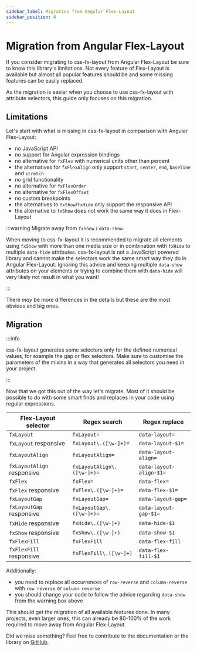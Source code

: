 ```yaml
---
sidebar_label: Migration from Angular Flex-Layout
sidebar_position: 6
---
```


# Migration from Angular Flex-Layout

If you consider migrating to css-fx-layout from Angular Flex-Layout be sure to know this library's limitations.
Not every feature of Flex-Layout is available but almost all popular features should be and some missing features can be
easily replaced.

As the migration is easier when you choose to use css-fx-layout with attribute selectors, this guide only focuses on this migration.

## Limitations

Let's start with what is missing in css-fx-layout in comparison with Angular Flex-Layout:

* no JavaScript API
* no support for Angular expression bindings
* no alternative for `fxFlex` with numerical units other than percent
* the alternatives for `fxFlexAlign` only support `start`, `center`, `end`, `baseline` and `stretch`
* no grid functionality
* no alternative for `fxFlexOrder`
* no alternative for `fxFlexOffset`
* no custom breakpoints
* the alternatives to `fxShow`/`fxHide` only support the responsive API
* the alternative to `fxShow` does not work the same way it does in Flex-Layout

:::warning Migrate away from `fxShow` / `data-show`

When moving to css-fx-layout it is recommended to migrate all elements using `fxShow` with more than one media size or in combination with `fxHide` to multiple `data-hide` attributes.
css-fx-layout is not a JavaScript powered library and cannot make the selectors work the same smart way they do in Angular Flex-Layout. Ignoring this advice and
keeping multiple `data-show` attributes on your elements or trying to combine them with `data-hide` will very likely not result in what you want!

:::

There *may* be more differences in the details but these are the most obvious and big ones.

## Migration

:::info

css-fx-layout generates some selectors only for the defined numerical values, for example the gap or flex selectors.
Make sure to customise the parameters of the mixins in a way that generates all selectors you need in your project.

:::

Now that we got this out of the way let's migrate. Most of it should be possible to do with some smart
finds and replaces in your code using regular expressions.

| Flex-Layout selector       | Regex search               | Regex replace           |
|----------------------------|----------------------------|-------------------------|
| `fxLayout`                 | `fxLayout=`                | `data-layout=`          |
| `fxLayout` responsive      | `fxLayout\.([\w-]+)=`      | `data-layout-$1=`       |
| `fxLayoutAlign`            | `fxLayoutAlign=`           | `data-layout-align=`    |
| `fxLayoutAlign` responsive | `fxLayoutAlign\.([\w-]+)=` | `data-layout-align-$1=` |
| `fxFlex`                   | `fxFlex=`                  | `data-flex=`            |
| `fxFlex` responsive        | `fxFlex\.([\w-]+)=`        | `data-flex-$1=`         |
| `fxLayoutGap`              | `fxLayoutGap=`             | `data-layout-gap=`      |
| `fxLayoutGap` responsive   | `fxLayoutGap\.([\w-]+)=`   | `data-layout-gap-$1=`   |
| `fxHide` responsive        | `fxHide\.([\w-]+)`         | `data-hide-$1`          |
| `fxShow` responsive        | `fxShow\.([\w-]+)`         | `data-show-$1`          |
| `fxFlexFill`               | `fxFlexFill`               | `data-flex-fill`        |
| `fxFlexFill` responsive    | `fxFlexFill\.([\w-]+)`     | `data-flex-fill-$1`     |

Additionally:
* you need to replace all occurrences of `row-reverse` and `column-reverse` with `row reverse` or `column reverse`
* you should change your code to follow the advice regarding `data-show` from the warning box above

This should get the migration of all available features done. In many projects, even larger ones, this can already be 80-100% of the work required
to move away from Angular Flex-Layout.

Did we miss something? Feel free to contribute to the documentation or the library on [GitHub](https://github.com/philmtd/css-fx-layout).
